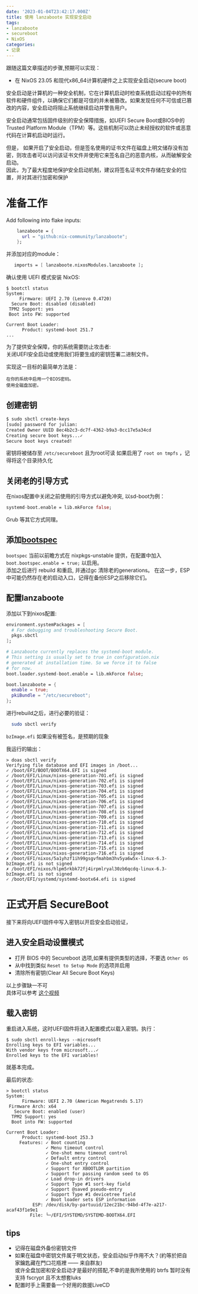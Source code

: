 ```yaml
---
date: '2023-01-04T23:42:17.000Z'
title: 使用 lanzaboote 实现安全启动
tags:
- lanzaboote
- secureboot
- NixOS
categories:
- 记录
---
```


跟随这篇文章描述的步骤,预期可以实现：

- 在 NixOS 23.05 和现代x86_64计算机硬件之上实现安全启动(secure boot)

安全启动是计算机的一种安全机制，它在计算机启动时检查系统启动过程中的所有软件和硬件组件，以确保它们都是可信的并未被篡改。如果发现任何不可信或已篡改的内容，安全启动将阻止系统继续启动并警告用户。

安全启动通常包括固件级别的安全保障措施，如UEFI Secure Boot或BIOS中的Trusted Platform Module（TPM）等。这些机制可以防止未经授权的软件或恶意代码在计算机启动时运行。

但是，
如果开启了安全启动，但是签名使用的证书文件在磁盘上明文储存没有加密，则攻击者可以访问该证书文件并使用它来签名自己的恶意内核，从而破解安全启动。  
因此，为了最大程度地保护安全启动机制，建议将签名证书文件存储在安全的位置，并对其进行加密和保护

# 准备工作

Add following into flake inputs:

```nix
    lanzaboote = {
      url = "github:nix-community/lanzaboote";
    };

```

并添加对应的module：

```nix
   imports = [ lanzaboote.nixosModules.lanzaboote ];
```

确认使用 UEFI 模式安装 NixOS:

```
$ bootctl status
System:
     Firmware: UEFI 2.70 (Lenovo 0.4720)
  Secure Boot: disabled (disabled)
 TPM2 Support: yes
 Boot into FW: supported

Current Boot Loader:
      Product: systemd-boot 251.7
...
```

为了提供安全保障，你的系统需要防止攻击者:  
关闭UEFI安全启动或使用我们将要生成的密钥签署二进制文件。

实现这一目标的最简单方法是：

    在你的系统中启用一个BIOS密码。
    使用全磁盘加密。

## 创建密钥

```sh
$ sudo sbctl create-keys
[sudo] password for julian:
Created Owner UUID 8ec4b2c3-dc7f-4362-b9a3-0cc17e5a34cd
Creating secure boot keys...✓
Secure boot keys created!
```

密钥将被储存至 `/etc/secureboot` 且为root可读
如果启用了 `root on tmpfs` ，记得将这个目录持久化

## 关闭老的引导方式

在nixos配置中关闭之前使用的引导方式以避免冲突, 以sd-boot为例：

```nix
systemd-boot.enable = lib.mkForce false;
```

Grub 等其它方式同理。

## 添加[bootspec](https://github.com/grahamc/rfcs/blob/bootspec/rfcs/0125-bootspec.md)

`bootspec` 当前以前瞻方式在 nixpkgs-unstable 提供，在配置中加入 `boot.bootspec.enable = true;` 以启用。  
添加之后进行 rebuild 和重启, 并通过gc 清除老的generations。
在这一步，ESP 中可能仍然存在老的启动入口，记得在备份ESP之后移除它们。

## 配置lanzaboote

添加以下到nixos配置:

```nix
environment.systemPackages = [
  # For debugging and troubleshooting Secure Boot.
  pkgs.sbctl
];

# Lanzaboote currently replaces the systemd-boot module.
# This setting is usually set to true in configuration.nix
# generated at installation time. So we force it to false
# for now.
boot.loader.systemd-boot.enable = lib.mkForce false;

boot.lanzaboote = {
  enable = true;
  pkiBundle = "/etc/secureboot";
};
```

进行rebuild之后，进行必要的验证：

```sh
  sudo sbctl verify
```

`bzImage.efi` 如果没有被签名，是预期的现象

我运行的输出：

```
> doas sbctl verify
Verifying file database and EFI images in /boot...
✓ /boot/EFI/BOOT/BOOTX64.EFI is signed
✓ /boot/EFI/Linux/nixos-generation-701.efi is signed
✓ /boot/EFI/Linux/nixos-generation-702.efi is signed
✓ /boot/EFI/Linux/nixos-generation-703.efi is signed
✓ /boot/EFI/Linux/nixos-generation-704.efi is signed
✓ /boot/EFI/Linux/nixos-generation-705.efi is signed
✓ /boot/EFI/Linux/nixos-generation-706.efi is signed
✓ /boot/EFI/Linux/nixos-generation-707.efi is signed
✓ /boot/EFI/Linux/nixos-generation-708.efi is signed
✓ /boot/EFI/Linux/nixos-generation-709.efi is signed
✓ /boot/EFI/Linux/nixos-generation-710.efi is signed
✓ /boot/EFI/Linux/nixos-generation-711.efi is signed
✓ /boot/EFI/Linux/nixos-generation-712.efi is signed
✓ /boot/EFI/Linux/nixos-generation-713.efi is signed
✓ /boot/EFI/Linux/nixos-generation-714.efi is signed
✓ /boot/EFI/Linux/nixos-generation-715.efi is signed
✓ /boot/EFI/Linux/nixos-generation-716.efi is signed
✗ /boot/EFI/nixos/5a1yhzf1ih99gsgvfmahbm3hv5ya6w5x-linux-6.3-bzImage.efi is not signed
✗ /boot/EFI/nixos/hlpm5rkbk72fj4irpmlryal30zb6qcdq-linux-6.3-bzImage.efi is not signed
✓ /boot/EFI/systemd/systemd-bootx64.efi is signed
```

# 正式开启 SecureBoot

接下来将向UEFI固件中写入密钥以开启安全启动验证，

## 进入安全启动设置模式

- 打开 BIOS 中的 Secureboot 选项,如果有提供类型的选择，不要选 `Other OS`
- 从中找到类似 `Reset to Setup Mode` 的选项并启用
- 清除所有密钥(Clear All Secure Boot Keys)

以上步骤缺一不可  
具体可以参考 [这个视频](https://www.youtube.com/watch?v=aLuCAh7UzzQ)

## 载入密钥

重启进入系统，这时UEFI固件将进入配置模式以载入密钥。执行：

```
$ sudo sbctl enroll-keys --microsoft
Enrolling keys to EFI variables...
With vendor keys from microsoft...✓
Enrolled keys to the EFI variables!
```

就基本完成。

最后的状态:

```
> bootctl status
System:
      Firmware: UEFI 2.70 (American Megatrends 5.17)
 Firmware Arch: x64
   Secure Boot: enabled (user)
  TPM2 Support: yes
  Boot into FW: supported

Current Boot Loader:
      Product: systemd-boot 253.3
     Features: ✓ Boot counting
               ✓ Menu timeout control
               ✓ One-shot menu timeout control
               ✓ Default entry control
               ✓ One-shot entry control
               ✓ Support for XBOOTLDR partition
               ✓ Support for passing random seed to OS
               ✓ Load drop-in drivers
               ✓ Support Type #1 sort-key field
               ✓ Support @saved pseudo-entry
               ✓ Support Type #1 devicetree field
               ✓ Boot loader sets ESP information
          ESP: /dev/disk/by-partuuid/12ec21bc-94bd-4f7e-a217-acaf43f1e9e1
         File: └─/EFI/SYSTEMD/SYSTEMD-BOOTX64.EFI
```

## tips

- 记得在磁盘外备份密钥文件
- 如果在磁盘中密钥文件属于明文状态，安全启动似乎作用不大？(約等於把自家鑰匙藏在門口花瓶裡 —— 来自群友)  
  或许全盘加密和安全启动才是最好的搭配,不幸的是我所使用的 btrfs 暂时没有支持 fscrypt 且不太想套luks
- 配置时手上需要备一个好用的救援LiveCD